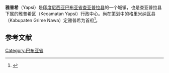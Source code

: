 {{citation style|time=2017-01-06T01:40:23+00:00}}
{{Infobox settlement
| name = 雅普希<br>Yapsi
| settlement_type = Town
| image_skyline =
| image_caption = A monument in Agats, [[Asmat_Regency|Asmat Regency]], [[Papua_(indonesia)|Papua]]
| pushpin_map = Indonesia West Papua
| pushpin_label_position = bottom
| pushpin_map_caption =雅普希在[[巴布亚省|巴布亚省]]的位置
| latd = 2
| latm = 48
| lats = 50
| latNS = S
| longd = 140
| longm = 06
| longs = 04
| longEW = E
| subdivision_type = 国家
| subdivision_name = {{flag|Indonesia}}
| subdivision_type1 = 省
| subdivision_type2 = 县
| subdivision_name1 = [[巴布亚省|巴布亚省]]
| subdivision_name2 = [[查亚普拉县|查亚普拉县]]
| blank_name        = [[柯本气候分类法|气候]]
| blank_info        = [[熱帶雨林氣候|熱帶雨林氣候]]
}}

'''雅普希'''（Yapsi）是[[印度尼西亚|印度尼西亚]][[巴布亚省|巴布亚省]][[查亚普拉县|查亚普拉县]]的一个城镇，也是查亚普拉县下属的雅普希区（Kecamatan Yapsi）行政中心。尚在策划中的格里米纳瓦县（Kabupaten Grime Nawa）定雅普希为首府<ref>{{Cite web |url=http://bintangpapua.com/2012-12-03-03-14-02/kenambay-umbay/item/7995-pemekaran-dob-grime-nawa-lolos-verifikasi |title=存档副本 |accessdate=2017-01-06 |archive-date=2020-04-12 |archive-url=https://web.archive.org/web/20200412113706/http://bintangpapua.com/2012-12-03-03-14-02/kenambay-umbay/item/7995-pemekaran-dob-grime-nawa-lolos-verifikasi |dead-url=yes }}</ref>。

==参考文献==
{{reflist}}

[[Category:巴布亚省|Category:巴布亚省]]